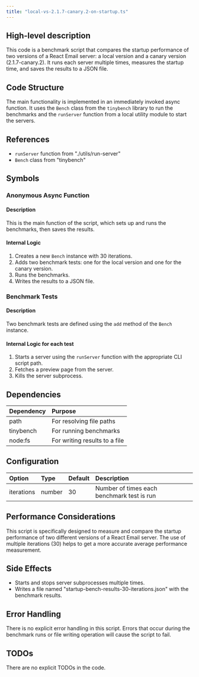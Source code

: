 ```yaml
---
title: "local-vs-2.1.7-canary.2-on-startup.ts"
---
```


## High-level description
This code is a benchmark script that compares the startup performance of two versions of a React Email server: a local version and a canary version (2.1.7-canary.2). It runs each server multiple times, measures the startup time, and saves the results to a JSON file.

## Code Structure
The main functionality is implemented in an immediately invoked async function. It uses the `Bench` class from the `tinybench` library to run the benchmarks and the `runServer` function from a local utility module to start the servers.

## References
- `runServer` function from "./utils/run-server"
- `Bench` class from "tinybench"

## Symbols

### Anonymous Async Function
#### Description
This is the main function of the script, which sets up and runs the benchmarks, then saves the results.

#### Internal Logic
1. Creates a new `Bench` instance with 30 iterations.
2. Adds two benchmark tests: one for the local version and one for the canary version.
3. Runs the benchmarks.
4. Writes the results to a JSON file.

### Benchmark Tests
#### Description
Two benchmark tests are defined using the `add` method of the `Bench` instance.

#### Internal Logic for each test
1. Starts a server using the `runServer` function with the appropriate CLI script path.
2. Fetches a preview page from the server.
3. Kills the server subprocess.

## Dependencies
| Dependency | Purpose |
|:-----------|:--------|
| path | For resolving file paths |
| tinybench | For running benchmarks |
| node:fs | For writing results to a file |

## Configuration
| Option | Type | Default | Description |
|:-------|:-----|:--------|:------------|
| iterations | number | 30 | Number of times each benchmark test is run |

## Performance Considerations
This script is specifically designed to measure and compare the startup performance of two different versions of a React Email server. The use of multiple iterations (30) helps to get a more accurate average performance measurement.

## Side Effects
- Starts and stops server subprocesses multiple times.
- Writes a file named "startup-bench-results-30-iterations.json" with the benchmark results.

## Error Handling
There is no explicit error handling in this script. Errors that occur during the benchmark runs or file writing operation will cause the script to fail.

## TODOs
There are no explicit TODOs in the code.